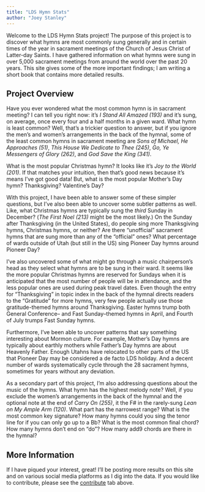 ```yaml
---
title: "LDS Hymn Stats"
author: "Joey Stanley"
---
```


Welcome to the LDS Hymn Stats project! The purpose of this project is to discover what hymns are most commonly sung generally and in certain times of the year in sacrament meetings of the Church of Jesus Christ of Latter-day Saints. I have gathered information on what hymns were sung in over 5,000 sacrament meetings from around the world over the past 20 years. This site gives some of the more important findings; I am writing a short book that contains more detailed results. 

## Project Overview

Have you ever wondered what the most common hymn is in sacrament meeting? I can tell you right now: it's *I Stand All Amazed (193)* and it's sung, on average, once every four and a half months in a given ward. What hymn is least common? Well, that's a trickier question to answer, but if you ignore the men's and women's arrangements in the back of the hymnal, some of the least common hymns in sacrament meeting are *Sons of Michael, He Approaches (51)*, *This House We Dedicate to Thee (245)*, *Go, Ye Messengers of Glory (262)*, and *God Save the King (341)*. 

What is the most popular Christmas hymn? It looks like it's *Joy to the World (201)*. If that matches your intuition, then that's good news because it's means I've got good data! But, what is the most popular Mother's Day hymn? Thanksgiving? Valentine's Day? 

With this project, I have been able to answer some of these simpler questions, but I've also been able to uncover some subtler patterns as well. Like, what Christmas hymns are typically sung the *third* Sunday in December? (*The First Noel (213)* might be the most likely.) On the Sunday after Thanksgiving (in the United States), do people sing more Thanksgiving hymns, Christmas hymns, or neither? Are there "unofficial" sacrament hymns that are sung more than any of the "official" ones? What percentage of wards outside of Utah (but still in the US) sing Pioneer Day hymns around Pioneer Day?

I've also uncovered some of what might go through a music chairperson's head as they select what hymns are to be sung in their ward. It seems like the more popular Christmas hymns are reserved for Sundays when it is anticipated that the most number of people will be in attendance, and the less popular ones are used during peak travel dates. Even though the entry for "Thanksgiving" in topic index in the back of the hymnal directs readers to the "Gratitude" for more hymns, very few people actually use those gratitude-themed hymns around Thanksgiving. Easter hymns trump both General Conference-- and Fast Sunday--themed hymns in April, and Fourth of July trumps Fast Sunday hymns. 

Furthermore, I've been able to uncover patterns that say something interesting about Mormon culture. For example, Mother's Day hymns are typically about earthly mothers while Father's Day hymns are about Heavenly Father. Enough Utahns have relocated to other parts of the US that Pioneer Day may be considered a de facto LDS holiday. And a decent number of wards systematically cycle through the 28 sacrament hymns, sometimes for years without any deviation.

As a secondary part of this project, I'm also addressing questions about the music of the hymns. What hymn has the highest melody note? Well, if you exclude the women's arrangements in the back of the hymnal and the optional note at the end of *Carry On (255)*, it the F# in the rarely-sung *Lean on My Ample Arm (120)*. What part has the narrowest range? What is the most common key signature? How many hymns could you sing the tenor line for if you can only go up to a Bb? What is the most common final chord? How many hymns don't end on "do"? How many add9 chords are there in the hymnal?

## More Information

If I have piqued your interest, great! I'll be posting more results on this site and on various social media platforms as I dig into the data. If you would like to contribute, please see the [contribute](/contribute.html) tab above. 






